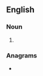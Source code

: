 ==English==

===Noun===
{{head|en|noun form}}

# {{plural of|en|OAP}}

===Anagrams===
* {{anagrams|en|a=aops|AOSP|OSAP|Paos|Paso|SOAP|SOPA|Sapo|poas|sapo-|soap}}